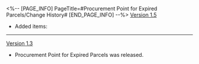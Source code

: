 <%-- [PAGE_INFO]
PageTitle=#Procurement Point for Expired Parcels/Change History#
[END_PAGE_INFO] --%>
{{Change History/Header}}
[[Version 1.5]]
* Added items: {{Item List|Hypnotic Hammer; Izumo Miso; Sweet Dreams Soda; Mineshroom; Dry Emergency Light}}
----
[[Version 1.3]]
* Procurement Point for Expired Parcels was released.